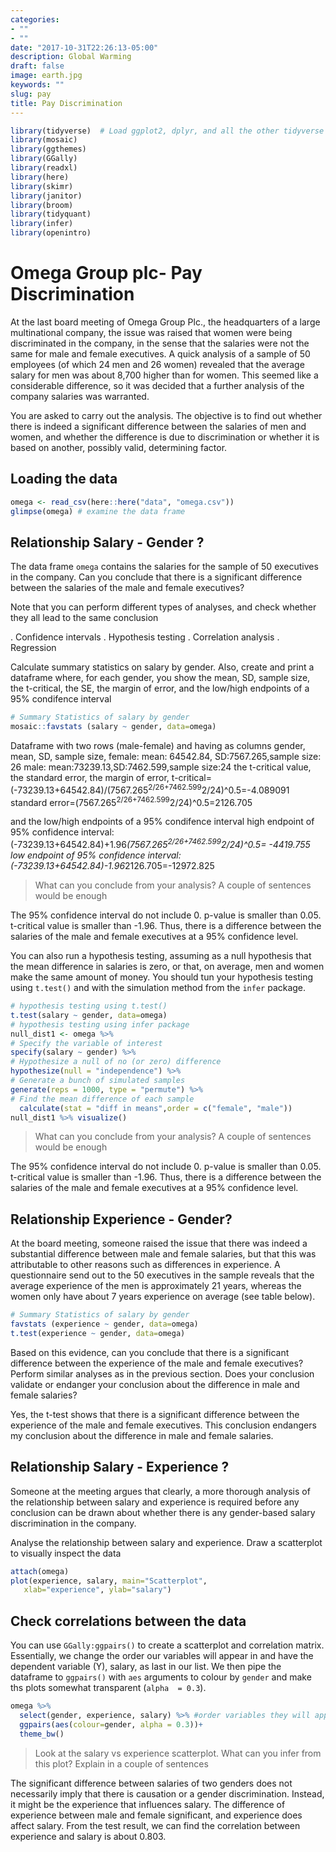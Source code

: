 ```yaml
---
categories:
- ""
- ""
date: "2017-10-31T22:26:13-05:00"
description: Global Warming
draft: false
image: earth.jpg
keywords: ""
slug: pay
title: Pay Discrimination
---
```


```r
library(tidyverse)  # Load ggplot2, dplyr, and all the other tidyverse packages
library(mosaic)
library(ggthemes)
library(GGally)
library(readxl)
library(here)
library(skimr)
library(janitor)
library(broom)
library(tidyquant)
library(infer)
library(openintro)
```

# Omega Group plc- Pay Discrimination


At the last board meeting of Omega Group Plc., the headquarters of a large multinational company, the issue was raised that women were being discriminated in the company, in the sense that the salaries were not the same for male and female executives. A quick analysis of a sample of 50 employees (of which 24 men and 26 women) revealed that the average salary for men was about 8,700 higher than for women. This seemed like a considerable difference, so it was decided that a further analysis of the company salaries was warranted. 

You are asked to carry out the analysis. The objective is to find out whether there is indeed a significant difference between the salaries of men and women, and whether the difference is due to discrimination or whether it is based on another, possibly valid, determining factor. 

## Loading the data


```r
omega <- read_csv(here::here("data", "omega.csv"))
glimpse(omega) # examine the data frame
```

## Relationship Salary - Gender ?

The data frame `omega`  contains the salaries for the sample of 50 executives in the company. Can you conclude that there is a significant difference between the salaries of the male and female executives?

Note that you can perform different types of analyses, and check whether they all lead to the same conclusion 

.	Confidence intervals
.	Hypothesis testing
.	Correlation analysis
.	Regression

Calculate summary statistics on salary by gender. Also, create and print a dataframe where, for each gender, you show the mean, SD, sample size, the t-critical, the SE, the margin of error, and the low/high endpoints of a 95% condifence interval

```r
# Summary Statistics of salary by gender
mosaic::favstats (salary ~ gender, data=omega)
```
Dataframe with two rows (male-female) and having as columns gender, mean, SD, sample size, 
female: mean: 64542.84, SD:7567.265,sample size: 26
male: mean:73239.13,SD:7462.599,sample size:24
the t-critical value, the standard error, the margin of error, 
 t-critical=(-73239.13+64542.84)/(7567.265^2/26+7462.599^2/24)^0.5=-4.089091
standard error=(7567.265^2/26+7462.599^2/24)^0.5=2126.705

and the low/high endpoints of a 95% condifence interval
high endpoint of 95% confidence interval:
(-73239.13+64542.84)+1.96*(7567.265^2/26+7462.599^2/24)^0.5= -4419.755
 low endpoint of 95% confidence interval:(-73239.13+64542.84)-1.96*2126.705=-12972.825
 
> What can you conclude from your analysis? A couple of sentences would be enough

The 95% confidence interval do not include 0. p-value is smaller than 0.05. t-critical value is smaller than -1.96. Thus, there is a difference between the salaries of the male and female executives at a 95% confidence level. 

You can also run a hypothesis testing, assuming as a null hypothesis that the mean difference in salaries is zero, or that, on average, men and women make the same amount of money. You should tun your hypothesis testing using `t.test()` and with the simulation method from the `infer` package.
```r
# hypothesis testing using t.test() 
t.test(salary ~ gender, data=omega)
# hypothesis testing using infer package
null_dist1 <- omega %>%
# Specify the variable of interest
specify(salary ~ gender) %>%
# Hypothesize a null of no (or zero) difference
hypothesize(null = "independence") %>% 
# Generate a bunch of simulated samples
generate(reps = 1000, type = "permute") %>%
# Find the mean difference of each sample
  calculate(stat = "diff in means",order = c("female", "male"))
null_dist1 %>% visualize()
```

> What can you conclude from your analysis? A couple of sentences would be enough

The 95% confidence interval do not include 0. p-value is smaller than 0.05. t-critical value is smaller than -1.96. Thus, there is a difference between the salaries of the male and female executives at a 95% confidence level. 


## Relationship Experience - Gender?

At the board meeting, someone raised the issue that there was indeed a substantial difference between male and female salaries, but that this was attributable to other reasons such as differences in experience. A questionnaire send out to the 50 executives in the sample reveals that the average experience of the men is approximately 21 years, whereas the women only have about 7 years experience on average (see table below).

```r
# Summary Statistics of salary by gender
favstats (experience ~ gender, data=omega)
t.test(experience ~ gender, data=omega)
```

Based on this evidence, can you conclude that there is a significant difference between the experience of the male and female executives? Perform similar analyses as in the previous section. Does your conclusion validate or endanger your conclusion about the difference in male and female salaries?  

Yes, the t-test shows that there is a significant difference between the experience of the male and female executives. This conclusion endangers my conclusion about the difference in male and female salaries. 

## Relationship Salary - Experience ?

Someone at the meeting argues that clearly, a more thorough analysis of the relationship between salary and experience is required before any conclusion can be drawn about whether there is any gender-based salary discrimination in the company.

Analyse the relationship between salary and experience. Draw a scatterplot to visually inspect the data


```r

attach(omega)
plot(experience, salary, main="Scatterplot",
   xlab="experience", ylab="salary")

```

## Check correlations between the data
You can use `GGally:ggpairs()` to create a scatterplot and correlation matrix. Essentially, we change the order our variables will appear in and have the dependent variable (Y), salary, as last in our list. We then pipe the dataframe to `ggpairs()` with `aes` arguments to colour by `gender` and make ths plots somewhat transparent (`alpha  = 0.3`).

```r
omega %>% 
  select(gender, experience, salary) %>% #order variables they will appear in ggpairs()
  ggpairs(aes(colour=gender, alpha = 0.3))+
  theme_bw()
```

> Look at the salary vs experience scatterplot. What can you infer from this plot? Explain in a couple of sentences

The significant difference between salaries of two genders does not necessarily imply that there is causation or a gender discrimination. Instead, it might be the experience that influences salary. The difference of experience between male and female significant, and experience does affect salary. From the test result, we can find the correlation between experience and salary is about 0.803.